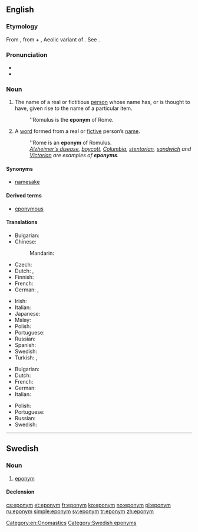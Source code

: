 ==English==
{{was wotd|2006|November|18}}
{{wikipedia}}

===Etymology===
From {{etyl|grc|en}} {{term|ἐπώνυμος|tr=epōnumos|lang=grc|sc=polytonic}}, from {{term|ἐπί||upon|tr=epi|lang=grc|sc=polytonic}} + {{term|ὄνυμα|tr=onuma|lang=grc|sc=polytonic}}, Aeolic variant of {{term|ὄνομα||name|tr=onoma|lang=grc|sc=polytonic}}. See {{term|-onym}}.

===Pronunciation===
* {{IPA|/ˈɛpənɪm/}}
* {{audio|en-us-eponym.ogg|Audio (US)}}

===Noun===
{{en-noun}}

# The name of a real or fictitious [[person]] whose name has, or is thought to have, given rise to the name of a particular item.
#: ''Romulus is the '''eponym''' of Rome.
# A [[word]] formed from a real or [[fictive]] person’s [[name]].
#: ''Rome is an '''eponym''' of Romulus.
#: ''[[Alzheimer's disease]], [[boycott]], [[Columbia]], [[stentorian]], [[sandwich]] and [[Victorian]] are examples of '''eponyms'''.''

====Synonyms====
* [[namesake]]

====Derived terms====
* [[eponymous]]

====Translations====
{{trans-top|name of a person that has given rise to the name of something}}
* Bulgarian: {{t-|bg|епоним|m|tr=eponim|sc=Cyrl}}
* Chinese:
*: Mandarin: {{t|cmn|名祖|tr=míngzǔ|sc=Hani}}
* Czech: {{t-|cs|eponymum|n}}
* Dutch: {{t+|nl|eponiem|n}}, {{t-|nl|naamgever|m}}
* Finnish: {{t-|fi|eponyymi}}
* French: {{t+|fr|éponyme|m}}
* German: {{t-|de|Namensgeber|m}}, {{t+|de|Eponym|n}}
{{trans-mid}}
* Irish: {{t|ga|eapainm|m}}
* Italian: {{t+|it|eponimo|m}}
* Japanese: {{t-|ja|名祖|tr=なおや, naoya|sc=Jpan}}
* Malay: {{t|ms|eponim}}
* Polish: {{t+|pl|eponim|m}}
* Portuguese: {{t+|pt|epônimo|m}}
* Russian: {{t+|ru|эпоним|m|tr=epónim|sc=Cyrl}}
* Spanish: {{t+|es|epónimo|m}}
* Swedish: {{t+|sv|eponym|c}}
* Turkish: {{qualifier|psychology}} {{t-|tr|eponim}}, {{t-|tr|ad veren}}
{{trans-bottom}}

{{trans-top|word formed from a person’s name}}
* Bulgarian: {{t-|bg|епоним|m|tr=eponim|sc=Cyrl}}
* Dutch: {{t+|nl|eponiem|n}}
* French: {{t+|fr|éponyme|m}}
* German: {{t+|de|Eponym|n}}
* Italian: {{t+|it|eponimo|m}}
{{trans-mid}}
* Polish: {{t+|pl|eponim|m}}
* Portuguese: {{t+|pt|epônimo|m}}
* Russian: {{t+|ru|эпоним|m|tr=epónim|sc=Cyrl}}
* Swedish: {{t+|sv|eponym|c}}
{{trans-bottom}}

[[Category:en:Onomastics]]

----

==Swedish==

===Noun===
{{head|sv|noun|g=c}}

# [[#English|eponym]]

====Declension====
{{sv-noun-reg-er}}

[[Category:Swedish eponyms]]

[[cs:eponym]]
[[et:eponym]]
[[fr:eponym]]
[[ko:eponym]]
[[no:eponym]]
[[pl:eponym]]
[[ru:eponym]]
[[simple:eponym]]
[[sv:eponym]]
[[tr:eponym]]
[[zh:eponym]]